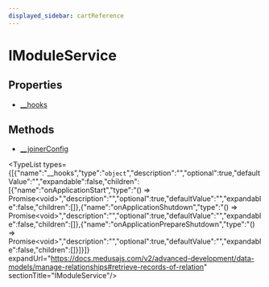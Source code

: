 ```yaml
---
displayed_sidebar: cartReference
---
```



# IModuleService

## Properties

- [\_\_hooks](page.mdx#__hooks)

## Methods

- [\_\_joinerConfig](../../IModuleService/methods/cart.IModuleService.__joinerConfig/page.mdx)

<TypeList types={[{"name":"__hooks","type":"`object`","description":"","optional":true,"defaultValue":"","expandable":false,"children":[{"name":"onApplicationStart","type":"() => Promise&#60;void&#62;","description":"","optional":true,"defaultValue":"","expandable":false,"children":[]},{"name":"onApplicationShutdown","type":"() => Promise&#60;void&#62;","description":"","optional":true,"defaultValue":"","expandable":false,"children":[]},{"name":"onApplicationPrepareShutdown","type":"() => Promise&#60;void&#62;","description":"","optional":true,"defaultValue":"","expandable":false,"children":[]}]}]} expandUrl="https://docs.medusajs.com/v2/advanced-development/data-models/manage-relationships#retrieve-records-of-relation" sectionTitle="IModuleService"/>
